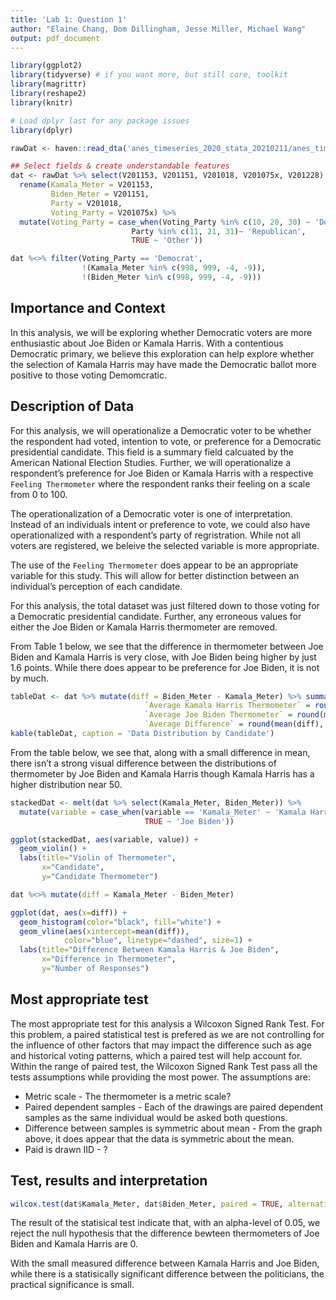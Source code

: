 ```yaml
---
title: 'Lab 1: Question 1'
author: "Elaine Chang, Dom Dillingham, Jesse Miller, Michael Wang"
output: pdf_document
---
```


```r
library(ggplot2)
library(tidyverse) # if you want more, but still core, toolkit
library(magrittr)
library(reshape2)
library(knitr)

# Load dplyr last for any package issues
library(dplyr)
```

```r
rawDat <- haven::read_dta('anes_timeseries_2020_stata_20210211/anes_timeseries_2020_stata_20210211.dta')

## Select fields & create understandable features
dat <- rawDat %>% select(V201153, V201151, V201018, V201075x, V201228) %>%
  rename(Kamala_Meter = V201153,
         Biden_Meter = V201151,
         Party = V201018,
         Voting_Party = V201075x) %>%
  mutate(Voting_Party = case_when(Voting_Party %in% c(10, 20, 30) ~ 'Democrat',
                           Party %in% c(11, 21, 31)~ 'Republican',
                           TRUE ~ 'Other'))

dat %<>% filter(Voting_Party == 'Democrat',
                !(Kamala_Meter %in% c(998, 999, -4, -9)),
                !(Biden_Meter %in% c(998, 999, -4, -9)))
```


## Importance and Context
In this analysis, we will be exploring whether Democratic voters are more enthusiastic about Joe Biden or Kamala Harris. With a contentious Democratic primary, we believe this exploration can help explore whether the selection of Kamala Harris may have made the Democratic ballot more positive to those voting Demomcratic.

## Description of Data
For this analysis, we will operationalize a Democratic voter to be whether the respondent had voted, intention to vote, or preference for a Democratic presidential candidate. This field is a summary field calcuated by the American National Election Studies. Further, we will operationalize a respondent's preference for Joe Biden or Kamala Harris with a respective `Feeling Thermometer` where the respondent ranks their feeling on a scale from 0 to 100.

The operationalization of a Democratic voter is one of interpretation. Instead of an individuals intent or preference to vote, we could also have operationalized with a respondent's party of regristration. While not all voters are registered, we beleive the selected variable is more appropriate.

The use of the `Feeling Thermometer` does appear to be an appropriate variable for this study. This will allow for better distinction between an individual's perception of each candidate.

For this analysis, the total dataset was just filtered down to those voting for a Democratic presidential candidate. Further, any erroneous values for either the Joe Biden or Kamala Harris thermometer are removed.

From Table 1 below, we see that the difference in thermometer between Joe Biden and Kamala Harris is very close, with Joe Biden being higher by just 1.6 points. While there does appear to be preference for Joe Biden, it is not by much.

```r
tableDat <- dat %>% mutate(diff = Biden_Meter - Kamala_Meter) %>% summarise(`Record Count` = n(),
                              `Average Kamala Harris Thermometer` = round(mean(Kamala_Meter), 2),
                              `Average Joe Biden Thermometer` = round(mean(Biden_Meter), 2),
                              `Average Difference` = round(mean(diff), 2))
kable(tableDat, caption = 'Data Distribution by Candidate')
```

From the table below, we see that, along with a small difference in mean, there isn't a strong visual difference between the distributions of thermometer by Joe Biden and Kamala Harris though Kamala Harris has a higher distribution near 50.

```r
stackedDat <- melt(dat %>% select(Kamala_Meter, Biden_Meter)) %>%
  mutate(variable = case_when(variable == 'Kamala_Meter' ~ 'Kamala Harris',
                              TRUE ~ 'Joe Biden'))

ggplot(stackedDat, aes(variable, value)) +
  geom_violin() +
  labs(title="Violin of Thermometer",
       x="Candidate",
       y="Candidate Thermometer")
```

```r
dat %<>% mutate(diff = Kamala_Meter - Biden_Meter)

ggplot(dat, aes(x=diff)) +
  geom_histogram(color="black", fill="white") +
  geom_vline(aes(xintercept=mean(diff)),
            color="blue", linetype="dashed", size=1) +
  labs(title="Difference Between Kamala Harris & Joe Biden",
       x="Difference in Thermometer",
       y="Number of Responses")

```

## Most appropriate test
The most appropriate test for this analysis a Wilcoxon Signed Rank Test. For this problem, a paired statistical test is prefered as we are not controlling for the influence of other factors that may impact the difference such as age and historical voting patterns, which a paired test will help account for. Within the range of paired test, the Wilcoxon Signed Rank Test pass all the tests assumptions while providing the most power. The assumptions are:

* Metric scale - The thermometer is a metric scale?
* Paired dependent samples - Each of the drawings are paired dependent samples as the same individual would be asked both questions.
* Difference between samples is symmetric about mean - From the graph above, it does appear that the data is symmetric about the mean.
* Paid is drawn IID - ?

## Test, results and interpretation
```r
wilcox.test(dat$Kamala_Meter, dat$Biden_Meter, paired = TRUE, alternative = "two.sided")
```
The result of the statisical test indicate that, with an alpha-level of 0.05, we reject the null hypothesis that the difference bewteen thermometers of Joe Biden and Kamala Harris are 0.

With the small measured difference between Kamala Harris and Joe Biden, while there is a statisically significant difference between the politicians, the practical significance is small.
